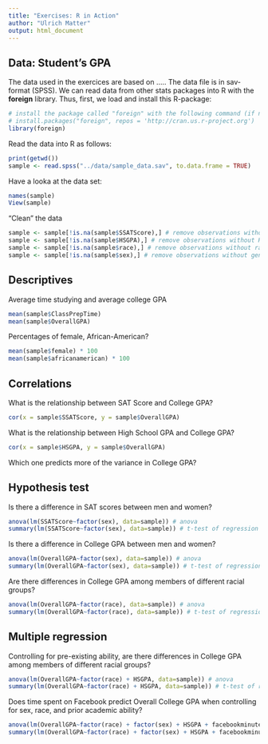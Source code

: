 ```yaml
---
title: "Exercises: R in Action"
author: "Ulrich Matter"
output: html_document
---
```



## Data: Student's GPA

The data used in the exercices are based on .....
The data file is in sav-format (SPSS). We can read data from other stats packages into R with the **foreign** library.
Thus, first, we load and install this R-package:

```r
# install the package called "foreign" with the following command (if not yet installed)
# install.packages("foreign", repos = 'http://cran.us.r-project.org')
library(foreign)
```

Read the data into R as follows:
```r
print(getwd())
sample <- read.spss("../data/sample_data.sav", to.data.frame = TRUE)
```

Have a looka at the data set:
```r
names(sample)
View(sample)
```

"Clean" the data
```r
sample <- sample[!is.na(sample$SSATScore),] # remove observations without SSATScore
sample <- sample[!is.na(sample$HSGPA),] # remove observations without HSGPA
sample <- sample[!is.na(sample$race),] # remove observations without race attribute
sample <- sample[!is.na(sample$sex),] # remove observations without gender attribute
```



## Descriptives

Average time studying and average college GPA

```r
mean(sample$ClassPrepTime)
mean(sample$OverallGPA)
```

Percentages of female, African-American?
```r
mean(sample$female) * 100
mean(sample$africanamerican) * 100
```


## Correlations

What is the relationship between SAT Score and College GPA?

```r
cor(x = sample$SSATScore, y = sample$OverallGPA)
```

What is the relationship between High School GPA and College GPA?
```r
cor(x = sample$HSGPA, y = sample$OverallGPA)
```

Which one predicts more of the variance in College GPA?


## Hypothesis test

Is there a difference in SAT scores between men and women?
```r
anova(lm(SSATScore~factor(sex), data=sample)) # anova
summary(lm(SSATScore~factor(sex), data=sample)) # t-test of regression coefficient

```

Is there a difference in College GPA between men and women?
```r
anova(lm(OverallGPA~factor(sex), data=sample)) # anova
summary(lm(OverallGPA~factor(sex), data=sample)) # t-test of regression coefficient

```


Are there differences in College GPA among members of different racial groups?
```r
anova(lm(OverallGPA~factor(race), data=sample)) # anova
summary(lm(OverallGPA~factor(race), data=sample)) # t-test of regression coefficient

```



## Multiple regression

Controlling for pre-existing ability, are there differences in College GPA among members of different racial groups?
```r
anova(lm(OverallGPA~factor(race) + HSGPA, data=sample)) # anova
summary(lm(OverallGPA~factor(race) + HSGPA, data=sample)) # t-test of regression coefficient

```

Does time spent on Facebook predict Overall College GPA when controlling for sex, race, and prior academic ability?
```r
anova(lm(OverallGPA~factor(race) + factor(sex) + HSGPA + facebookminutesselfreport, data=sample)) # anova
summary(lm(OverallGPA~factor(race) + factor(sex) + HSGPA + facebookminutesselfreport, data=sample)) # t-test of regression coefficient

```

